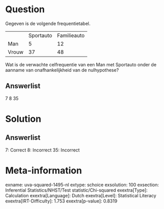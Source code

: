 Question
========

Gegeven is de volgende frequentietabel.

  ------- ----------- -------------
          Sportauto   Familieauto
  Man     5           12
  Vrouw   37          48
  ------- ----------- -------------

Wat is de verwachte celfrequentie van een Man met Sportauto onder de
aanname van onafhankelijkheid van de nulhypothese?

Answerlist
----------

7
8
35

Solution
========

Answerlist
----------

7: Correct
8: Incorrect
35: Incorrect

Meta-information
================
exname: uva-squared-1495-nl
extype: schoice
exsolution: 100
exsection: Inferential Statistics/NHST/Test statistic/Chi-squared
exextra[Type]: Calculation
exextra[Language]: Dutch
exextra[Level]: Statistical Literacy
exextra[IRT-Difficulty]: 1.753
exextra[p-value]: 0.8319
